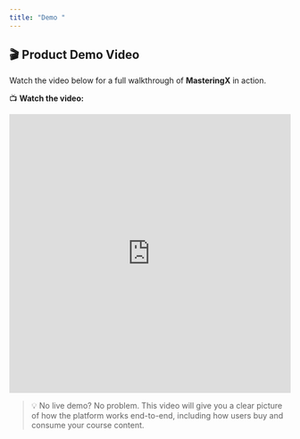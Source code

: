 ```yaml
---
title: "Demo "
---
```


[//]: # (## Try the Demo)

[//]: # (You can explore a live preview of **MasteringX** at the following URL:)

[//]: # (👉 [https://demo.masteringx.com]&#40;https://demo.masteringx.com&#41;)

[//]: # (---)

[//]: # (## How the Demo Works)

[//]: # ()
[//]: # (MasteringX uses a **purchase-first flow**. This means:)

[//]: # ()
[//]: # (1. **User clicks “Buy Course”**)

[//]: # (2. They're redirected to Stripe to complete payment)

[//]: # (3. On successful payment:)

[//]: # (   - The user is **created automatically**)

[//]: # (   - A **random password** is generated)

[//]: # (   - The user is **logged in instantly**)

[//]: # (4. Login credentials are also **sent to the user's email**)

[//]: # ()
[//]: # (> 🧠 There is **no registration form**. Registration happens after a successful payment.)

[//]: # ()
[//]: # (---)



[//]: # (## Notes)

[//]: # ()
[//]: # (* Stripe runs in **test mode** for the demo.)

[//]: # (* Use any valid test card. Example:)

[//]: # ()
[//]: # (```plaintext)

[//]: # (Card Number: 4242 4242 4242 4242)

[//]: # (Expiry: Any future date)

[//]: # (CVC: Any 3 digits)

[//]: # (```)

[//]: # ()
[//]: # (---)


## 🎬 Product Demo Video

Watch the video below for a full walkthrough of **MasteringX** in action.

📺 **Watch the video:**  
<iframe width="100%" height="500" src="https://www.youtube.com/embed/YOUR_VIDEO_ID" frameborder="0" allowfullscreen></iframe>

> 💡 No live demo? No problem. This video will give you a clear picture of how the platform works end-to-end, including how users buy and consume your course content.


